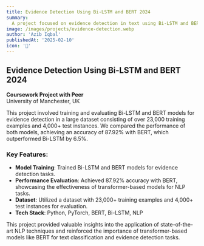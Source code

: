 ```yaml
---
title: Evidence Detection Using Bi-LSTM and BERT 2024
summary:
  A project focused on evidence detection in text using Bi-LSTM and BERT models.
image: /images/projects/evidence-detection.webp
author: 'Azib Iqbal'
publishedAt: '2025-02-10'
icon: '🔎'
---
```


## Evidence Detection Using Bi-LSTM and BERT 2024

**Coursework Project with Peer**  
University of Manchester, UK

This project involved training and evaluating Bi-LSTM and BERT models for
evidence detection in a large dataset consisting of over 23,000 training
examples and 4,000+ test instances. We compared the performance of both models,
achieving an accuracy of 87.92% with BERT, which outperformed Bi-LSTM by 6.5%.

### Key Features:

- **Model Training**: Trained Bi-LSTM and BERT models for evidence detection
  tasks.
- **Performance Evaluation**: Achieved 87.92% accuracy with BERT, showcasing the
  effectiveness of transformer-based models for NLP tasks.
- **Dataset**: Utilized a dataset with 23,000+ training examples and 4,000+ test
  instances for evaluation.
- **Tech Stack**: Python, PyTorch, BERT, Bi-LSTM, NLP

This project provided valuable insights into the application of state-of-the-art
NLP techniques and reinforced the importance of transformer-based models like
BERT for text classification and evidence detection tasks.
